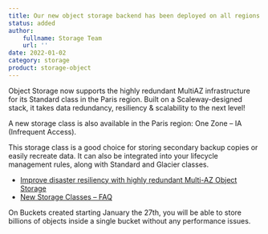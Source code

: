 ```yaml
---
title: Our new object storage backend has been deployed on all regions!
status: added
author:
    fullname: Storage Team
    url: ''
date: 2022-01-02
category: storage
product: storage-object
---
```


Object Storage now supports the highly redundant MultiAZ infrastructure for its Standard class in the Paris region. Built on a Scaleway-designed stack, it takes data redundancy, resiliency &amp; scalability to the next level!

A new storage class is also available in the Paris region: One Zone &#8211; IA (Infrequent Access).

This storage class is a good choice for storing secondary backup copies or easily recreate data.
It can also be integrated into your lifecycle management rules, along with Standard and Glacier classes. 

* [Improve disaster resiliency with highly redundant Multi-AZ Object Storage](https://blog.scaleway.com/improve-disaster-resiliency-with-highly-redundant-multi-az-object-storage/)
* [New Storage Classes &#8211; FAQ](https://www.scaleway.com/en/docs/faq/new-object-storage-classes/)

On Buckets created starting January the 27th, you will be able to store billions of objects inside a single bucket without any performance issues.